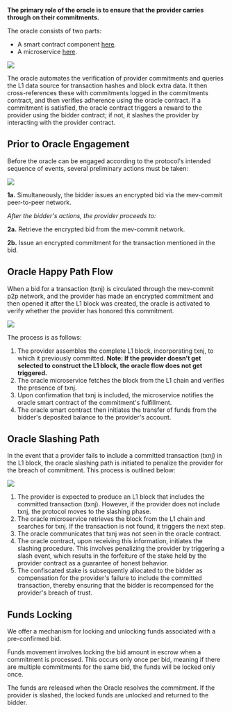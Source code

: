 **The primary role of the oracle is to ensure that the provider carries through on their commitments.**

The oracle consists of two parts:

- A smart contract component [here](https://github.com/primev/mev-commit/blob/main/contracts/contracts/core/Oracle.sol).
- A microservice [here](https://github.com/primev/mev-commit/tree/main/oracle).

<Frame>
  <img src="/images/oracle-detailed-overview.png" />
</Frame>

The oracle automates the verification of provider commitments and queries the L1 data source for transaction hashes and block extra data. It then
cross-references these with commitments logged in the commitments contract, and then
verifies adherence using the oracle contract. If a commitment is satisfied, the oracle contract triggers a
reward to the provider using the bidder contract; if not, it slashes the provider by interacting
with the provider contract.

## Prior to Oracle Engagement

Before the oracle can be engaged according to the protocol's intended sequence of events, several preliminary actions must be taken:

<Frame>
  <img src="/images/oracle-before.png" />
</Frame>

**1a.** Simultaneously, the bidder issues an encrypted bid via the mev-commit peer-to-peer network.

_After the bidder's actions, the provider proceeds to:_

**2a.** Retrieve the encrypted bid from the mev-commit network.

**2b.** Issue an encrypted commitment for the transaction mentioned in the bid.

## Oracle Happy Path Flow

When a bid for a transaction (txnj) is circulated through the mev-commit p2p network, and the provider has made an encrypted commitment and then opened it after the L1 block was created, the oracle is activated to verify whether the provider has honored this commitment.
<Frame>
  <img src="/images/oracle.png" />
</Frame>

The process is as follows:

1. The provider assembles the complete L1 block, incorporating txnj, to which it previously committed. **Note: If the provider doesn’t get selected to construct the L1 block, the oracle flow does not get triggered.**
2. The oracle microservice fetches the block from the L1 chain and verifies the presence of txnj.
3. Upon confirmation that txnj is included, the microservice notifies the oracle smart contract of the commitment's fulfillment.
4. The oracle smart contract then initiates the transfer of funds from the bidder's deposited balance to the provider's account.

## Oracle Slashing Path

In the event that a provider fails to include a committed transaction (txnj) in the L1 block, the oracle slashing path is initiated to penalize the provider for the breach of commitment. This process is outlined below:

<Frame>
  <img src="/images/oracle-non-happy.png" />
</Frame>

1. The provider is expected to produce an L1 block that includes the committed transaction (txnj). However, if the provider does not include txnj, the protocol moves to the slashing phase.
2. The oracle microservice retrieves the block from the L1 chain and searches for txnj. If the transaction is not found, it triggers the next step.
3. The oracle communicates that txnj was not seen in the oracle contract.
4. The oracle contract, upon receiving this information, initiates the slashing procedure. This involves penalizing the provider by triggering a slash event, which results in the forfeiture of the stake held by the provider contract as a guarantee of honest behavior.
5. The confiscated stake is subsequently allocated to the bidder as compensation for the provider's failure to include the committed transaction, thereby ensuring that the bidder is recompensed for the provider's breach of trust.

## Funds Locking
We offer a mechanism for locking and unlocking funds associated with a pre-confirmed bid.

Funds movement involves locking the bid amount in escrow when a commitment is processed. This occurs only once per bid, meaning if there are multiple commitments for the same bid, the funds will be locked only once.

The funds are released when the Oracle resolves the commitment. If the provider is slashed, the locked funds are unlocked and returned to the bidder.